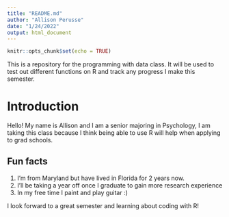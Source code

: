```yaml
---
title: "README.md"
author: "Allison Perusse"
date: "1/24/2022"
output: html_document
---
```



```r
knitr::opts_chunk$set(echo = TRUE)
```
This is a repository for the programming with data class. It will be used to test out different functions on R and track any progress I make this semester.

# **Introduction**

 Hello! My name is Allison and I am a senior majoring in Psychology, I am taking this class because I think being able to use R will help when applying to grad schools.

## **Fun facts**

1. I'm from Maryland but have lived in Florida for 2 years now.
1. I'll be taking a year off once I graduate to gain more research experience
1. In my free time I paint and play guitar :)


 I look forward to a great semester and learning about coding with R!